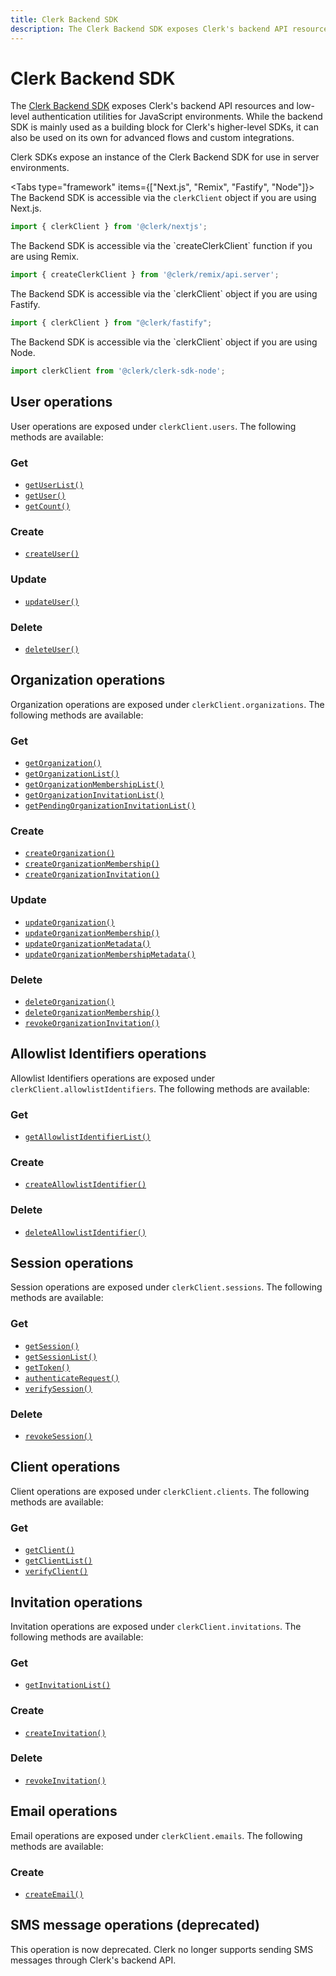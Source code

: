 ```yaml
---
title: Clerk Backend SDK
description: The Clerk Backend SDK exposes Clerk's backend API resources and low-level authentication utilities for JavaScript environments.
---
```


# Clerk Backend SDK

The [Clerk Backend SDK](https://github.com/clerk/javascript/tree/main/packages/backend) exposes Clerk's backend API resources and low-level authentication utilities for JavaScript environments. While the backend SDK is mainly used as a building block for Clerk's higher-level SDKs, it can also be used on its own for advanced flows and custom integrations.

Clerk SDKs expose an instance of the Clerk Backend SDK for use in server environments.

<Tabs type="framework" items={["Next.js", "Remix", "Fastify", "Node"]}>
  <Tab>
  The Backend SDK is accessible via the `clerkClient` object if you are using Next.js.

  ```jsx
  import { clerkClient } from '@clerk/nextjs';
  ```
  </Tab>

  <Tab>
  The Backend SDK is accessible via the `createClerkClient` function if you are using Remix. 

  ```jsx
  import { createClerkClient } from '@clerk/remix/api.server';
  ```
  </Tab>

  <Tab>
  The Backend SDK is accessible via the `clerkClient` object if you are using Fastify.

  ```jsx
  import { clerkClient } from "@clerk/fastify";
  ```
  </Tab>

  <Tab>
  The Backend SDK is accessible via the `clerkClient` object if you are using Node.

  ```js
  import clerkClient from '@clerk/clerk-sdk-node';
  ```
  </Tab>
</Tabs>

## User operations

User operations are exposed under `clerkClient.users`. The following methods are available:

### Get

- [`getUserList()`](/docs/references/backend/user/get-user-list)
- [`getUser()`](/docs/references/backend/user/get-user)
- [`getCount()`](/docs/references/backend/user/get-count)

### Create

- [`createUser()`](/docs/references/backend/user/create-user)

### Update

- [`updateUser()`](/docs/references/backend/user/update-user)

### Delete

- [`deleteUser()`](/docs/references/backend/user/delete-user)

## Organization operations

Organization operations are exposed under `clerkClient.organizations`. The following methods are available:

### Get

- [`getOrganization()`](/docs/references/backend/organization/get-organization)
- [`getOrganizationList()`](/docs/references/backend/organization/get-organization-list)
- [`getOrganizationMembershipList()`](/docs/references/backend/organization/get-organization-membership-list)
- [`getOrganizationInvitationList()`](/docs/references/backend/organization/get-organization-invitation-list)
- [`getPendingOrganizationInvitationList()`](/docs/references/backend/organization/get-pending-organization-invitation-list)

### Create

- [`createOrganization()`](/docs/references/backend/organization/create-organization)
- [`createOrganizationMembership()`](/docs/references/backend/organization/create-organization-membership)
- [`createOrganizationInvitation()`](/docs/references/backend/organization/create-organization-invitation)

### Update

- [`updateOrganization()`](/docs/references/backend/organization/update-organization)
- [`updateOrganizationMembership()`](/docs/references/backend/organization/update-organization-membership)
- [`updateOrganizationMetadata()`](/docs/references/backend/organization/update-organization-metadata)
- [`updateOrganizationMembershipMetadata()`](/docs/references/backend/organization/update-organization-membership-metadata)

### Delete

- [`deleteOrganization()`](/docs/references/backend/organization/delete-organization)
- [`deleteOrganizationMembership()`](/docs/references/backend/organization/delete-organization-membership)
- [`revokeOrganizationInvitation()`](/docs/references/backend/organization/revoke-organization-invitation)

## Allowlist Identifiers operations

Allowlist Identifiers operations are exposed under `clerkClient.allowlistIdentifiers`. The following methods are available:

### Get

- [`getAllowlistIdentifierList()`](/docs/references/backend/allowlist/get-allowlist-identifier-list)

### Create

- [`createAllowlistIdentifier()`](/docs/references/backend/allowlist/create-allowlist-identifier)

### Delete

- [`deleteAllowlistIdentifier()`](/docs/references/backend/allowlist/delete-allowlist-identifier)

## Session operations

Session operations are exposed under `clerkClient.sessions`. The following methods are available:

### Get

- [`getSession()`](/docs/references/backend/sessions/get-session)
- [`getSessionList()`](/docs/references/backend/sessions/get-session-list)
- [`getToken()`](/docs/references/backend/sessions/get-token)
- [`authenticateRequest()`](/docs/references/backend/sessions/authenticate-request)
- [`verifySession()`](/docs/references/backend/sessions/verify-session)

### Delete

- [`revokeSession()`](/docs/references/backend/sessions/revoke-session)

## Client operations

Client operations are exposed under `clerkClient.clients`. The following methods are available:

### Get

- [`getClient()`](/docs/references/backend/client/get-client)
- [`getClientList()`](/docs/references/backend/client/get-client-list)
- [`verifyClient()`](/docs/references/backend/client/verify-client)


## Invitation operations

Invitation operations are exposed under `clerkClient.invitations`. The following methods are available:

### Get

- [`getInvitationList()`](/docs/references/backend/invitations/get-invitation-list)

### Create

- [`createInvitation()`](/docs/references/backend/invitations/create-invitation)

### Delete

- [`revokeInvitation()`](/docs/references/backend/invitations/revoke-invitation)

## Email operations

Email operations are exposed under `clerkClient.emails`. The following methods are available:

### Create

- [`createEmail()`](/docs/references/backend/emails/create-email)

## SMS message operations (deprecated)

<Callout type="danger">
  This operation is now deprecated. Clerk no longer supports sending SMS messages through Clerk's backend API.
</Callout>
